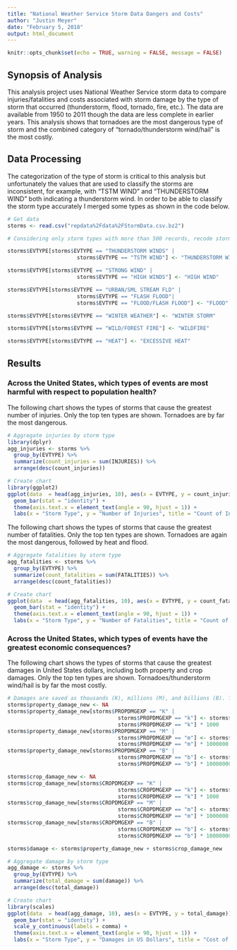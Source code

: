 ```yaml
---
title: "National Weather Service Storm Data Dangers and Costs"
author: "Justin Meyer"
date: "February 5, 2018"
output: html_document
---
```


```r
knitr::opts_chunk$set(echo = TRUE, warning = FALSE, message = FALSE)
```

## Synopsis of Analysis

This analysis project uses National Weather Service storm data to compare injuries/fatalities and costs associated with storm damage by the type of storm that occurred (thunderstorm, flood, tornado, fire, etc.). The data are available from 1950 to 2011 though the data are less complete in earlier years. This analysis shows that tornadoes are the most dangerous type of storm and the combined category of "tornado/thunderstorm wind/hail" is the most costly.

## Data Processing

The categorization of the type of storm is critical to this analysis but unfortunately the values that are used to classify the storms are inconsistent, for example, with "TSTM WIND" and "THUNDERSTORM WIND" both indicating a thunderstorm wind. In order to be able to classify the storm type accurately I merged some types as shown in the code below.

```r

# Get data
storms <- read.csv("repdata%2Fdata%2FStormData.csv.bz2")

# Considering only storm types with more than 500 records, recode storm types that appear to be the same into the most common type.

storms$EVTYPE[storms$EVTYPE == "THUNDERSTORM WINDS" |
                      storms$EVTYPE == "TSTM WIND"] <- "THUNDERSTORM WIND"

storms$EVTYPE[storms$EVTYPE == "STRONG WIND" |
                      storms$EVTYPE == "HIGH WINDS"] <- "HIGH WIND"

storms$EVTYPE[storms$EVTYPE == "URBAN/SML STREAM FLD" |
                      storms$EVTYPE == "FLASH FLOOD"|
                      storms$EVTYPE == "FLOOD/FLASH FLOOD"] <- "FLOOD"

storms$EVTYPE[storms$EVTYPE == "WINTER WEATHER"] <- "WINTER STORM"

storms$EVTYPE[storms$EVTYPE == "WILD/FOREST FIRE"] <- "WILDFIRE"

storms$EVTYPE[storms$EVTYPE == "HEAT"] <- "EXCESSIVE HEAT"

```

## Results

### Across the United States, which types of events are most harmful with respect to population health?

The following chart shows the types of storms that cause the greatest number of injuries. Only the top ten types are shown. Tornadoes are by far the most dangerous.

```r

# Aggregate injuries by storm type
library(dplyr)
agg_injuries <- storms %>%
  group_by(EVTYPE) %>%
  summarize(count_injuries = sum(INJURIES)) %>%
  arrange(desc(count_injuries))

# Create chart
library(ggplot2)
ggplot(data  = head(agg_injuries, 10), aes(x = EVTYPE, y = count_injuries)) +
  geom_bar(stat = "identity") + 
  theme(axis.text.x = element_text(angle = 90, hjust = 1)) +
  labs(x = "Storm Type", y = "Number of Injuries", title = "Count of Injuries by Storm Type")

```

The following chart shows the types of storms that cause the greatest number of fatalities. Only the top ten types are shown. Tornadoes are again the most dangerous, followed by heat and flood.

```r

# Aggregate fatalities by storm type
agg_fatalities <- storms %>%
  group_by(EVTYPE) %>%
  summarize(count_fatalities = sum(FATALITIES)) %>%
  arrange(desc(count_fatalities))

# Create chart
ggplot(data  = head(agg_fatalities, 10), aes(x = EVTYPE, y = count_fatalities)) +
  geom_bar(stat = "identity") + 
  theme(axis.text.x = element_text(angle = 90, hjust = 1)) +
  labs(x = "Storm Type", y = "Number of Fatalities", title = "Count of Fatalities by Storm Type")

```

### Across the United States, which types of events have the greatest economic consequences?

The following chart shows the types of storms that cause the greatest damages in United States dollars, including both property and crop damages. Only the top ten types are shown. Tornadoes/thunderstorm wind/hail is by far the most costly.
```r

# Damages are saved as thousands (K), millions (M), and billions (B). To put these all on the same scale, multiply values.
storms$property_damage_new <- NA
storms$property_damage_new[storms$PROPDMGEXP == "K" |
                                   storms$PROPDMGEXP == "k"] <- storms$PROPDMG[storms$PROPDMGEXP == "K" |
                                   storms$PROPDMGEXP == "k"] * 1000
storms$property_damage_new[storms$PROPDMGEXP == "M" |
                                   storms$PROPDMGEXP == "m"] <- storms$PROPDMG[storms$PROPDMGEXP == "M" |
                                   storms$PROPDMGEXP == "m"] * 1000000
storms$property_damage_new[storms$PROPDMGEXP == "B" |
                                   storms$PROPDMGEXP == "b"] <- storms$PROPDMG[storms$PROPDMGEXP == "B" |
                                   storms$PROPDMGEXP == "b"] * 1000000000

storms$crop_damage_new <- NA
storms$crop_damage_new[storms$CROPDMGEXP == "K" |
                                   storms$CROPDMGEXP == "k"] <- storms$CROPDMG[storms$CROPDMGEXP == "K" |
                                   storms$CROPDMGEXP == "k"] * 1000
storms$crop_damage_new[storms$CROPDMGEXP == "M" |
                                   storms$CROPDMGEXP == "m"] <- storms$CROPDMG[storms$CROPDMGEXP == "M" |
                                   storms$CROPDMGEXP == "m"] * 1000000
storms$crop_damage_new[storms$CROPDMGEXP == "B" |
                                   storms$CROPDMGEXP == "b"] <- storms$CROPDMG[storms$CROPDMGEXP == "B" |
                                   storms$CROPDMGEXP == "b"] * 1000000000

storms$damage <- storms$property_damage_new + storms$crop_damage_new

# Aggregate damage by storm type
agg_damage <- storms %>%
  group_by(EVTYPE) %>%
  summarize(total_damage = sum(damage)) %>%
  arrange(desc(total_damage))

# Create chart
library(scales)
ggplot(data  = head(agg_damage, 10), aes(x = EVTYPE, y = total_damage)) +
  geom_bar(stat = "identity") +
  scale_y_continuous(labels = comma) +
  theme(axis.text.x = element_text(angle = 90, hjust = 1)) +
  labs(x = "Storm Type", y = "Damages in US Dollars", title = "Cost of Damages by Storm Type")

```